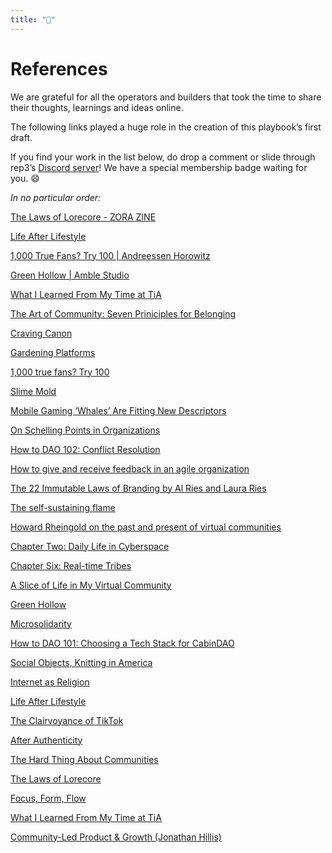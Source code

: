 ```yaml
---
title: "📕"
---
```


# References {-}

We are grateful for all the operators and builders that took the time to share their thoughts, learnings and ideas online.

The following links played a huge role in the creation of this playbook's first draft.

If you find your work in the list below, do drop a comment or slide through rep3's [Discord server](discord.gg/xK2WXUv3VG)! We have a special membership badge waiting for you. 😄

*In no particular order:*

[The Laws of Lorecore - ZORA ZINE](https://zine.zora.co/the-laws-of-lorecore-shumon-basar)

[Life After Lifestyle](https://subpixel.space/entries/life-after-lifestyle/)

[1,000 True Fans? Try 100 | Andreessen Horowitz](https://a16z.com/2020/02/06/1000-true-fans-try-100/)

[Green Hollow | Amble Studio](https://amble.studio/green-hollow-game/)

[What I Learned From My Time at TiA](https://www.reddit.com/r/TheoryOfReddit/comments/3qjsga/what_i_learned_from_my_time_at_tia/)

[The Art of Community: Seven Priniciples for Belonging](https://blas.com/the-art-of-community/)

[Craving Canon](https://www.thejaymo.net/2020/04/10/136-craving-canon/)

[Gardening Platforms](https://docs.google.com/presentation/d/1cY95dRixFho0pMIlrEFcGL_XKVy9vnE4NGOD6TQMj50/view#slide=id.ge22ee69ee7_0_1353)

[1,000 true fans? Try 100](https://a16z.com/2020/02/06/1000-true-fans-try-100/)

[Slime Mold](https://komoroske.com/slime-mold/)

[Mobile Gaming ‘Whales’ Are Fitting New Descriptors](https://www.alistdaily.com/strategy/mobile-gaming-whales-fitting-new-descriptors/)

[On Schelling Points in Organizations](https://medium.com/@komorama/on-schelling-points-in-organizations-e90647cdd81b)

[How to DAO 102: Conflict Resolution](https://docs.google.com/document/d/1I7NB1sasQxaHjwjo2PbHNQM2o9pH7rTn_sj30vdOQYQ/edit?pli=1)

[How to give and receive feedback in an agile organization](https://qualityswdev.com/2017/01/22/how-to-give-and-receive-feedback-in-an-agile-organization/)

[The 22 Immutable Laws of Branding by Al Ries and Laura Ries](https://www.samuelthomasdavies.com/book-summaries/business/the-22-immutable-laws-of-branding/#1)

[The self-sustaining flame](https://medium.com/@komorama/the-self-sustaining-flame-84326d2e1645)

[Howard Rheingold on the past and present of virtual communities](https://www.notion.so/blog/howard-rheingold)

[Chapter Two: Daily Life in Cyberspace](https://www.rheingold.com/vc/book/2.html)


[Chapter Six: Real-time Tribes](https://www.rheingold.com/vc/book/6.html)

[A Slice of Life in My Virtual Community](https://cyborganthropology.com/A_Slice_of_Life_in_My_Virtual_Community)

[Green Hollow](https://amble.studio/green-hollow-game/)

[Microsolidarity](https://www.microsolidarity.cc/)

[How to DAO 101: Choosing a Tech Stack for CabinDAO](https://creators.mirror.xyz/862A5rBtKX3BC8eEircDnGwPIJJTJ33hn-MvnukByPc)

[Social Objects, Knitting in America](https://www.ribbonfarm.com/2009/12/07/social-objects-notes-on-knitting-in-america/)

[Internet as Religion](https://davidphelps.substack.com/p/the-internet-as-religion)

[Life After Lifestyle](https://subpixel.space/entries/life-after-lifestyle/)

[The Clairvoyance of TikTok](https://thedailyscroll.substack.com/p/the-clairvoyance-of-tiktok)

[After Authenticity](https://subpixel.space/entries/after-authenticity/)

[The Hard Thing About Communities](https://medium.com/1kxnetwork/hard-thing-about-communities-4f58d8b53d9c)

[The Laws of Lorecore](https://zine.zora.co/the-laws-of-lorecore-shumon-basar)

[Focus, Form, Flow](https://folklore.mirror.xyz/XpbUZ9WD9lfuXhfo6QpAWTCKnRdruj2SBq0nAbbEAzY)

[What I Learned From My Time at TiA](https://www.reddit.com/r/TheoryOfReddit/comments/3qjsga/what_i_learned_from_my_time_at_tia/)

[Community-Led Product & Growth (Jonathan Hillis)](https://www.youtube.com/watch?v=77yLuIDyYYI)
